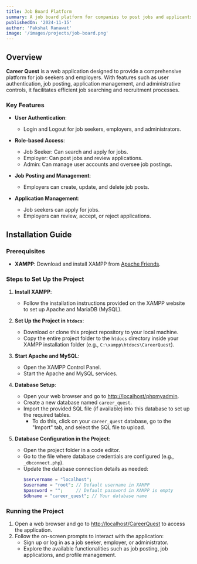 ---
title: Job Board Platform
summary: A job board platform for companies to post jobs and applicants to submit resumes.
publishedOn: '2024-11-15'
author: 'Pakshal Ranawat'
image: '/images/projects/job-board.png'
---

## Overview

**Career Quest** is a web application designed to provide a comprehensive platform for job seekers and employers. With features such as user authentication, job posting, application management, and administrative controls, it facilitates efficient job searching and recruitment processes.

### Key Features

- **User Authentication**:
  - Login and Logout for job seekers, employers, and administrators.
  
- **Role-based Access**:
  - Job Seeker: Can search and apply for jobs.
  - Employer: Can post jobs and review applications.
  - Admin: Can manage user accounts and oversee job postings.

- **Job Posting and Management**:
  - Employers can create, update, and delete job posts.

- **Application Management**:
  - Job seekers can apply for jobs.
  - Employers can review, accept, or reject applications.

## Installation Guide

### Prerequisites
- **XAMPP**: Download and install XAMPP from [Apache Friends](https://www.apachefriends.org/download.html).

### Steps to Set Up the Project

1. **Install XAMPP**:
   - Follow the installation instructions provided on the XAMPP website to set up Apache and MariaDB (MySQL).

2. **Set Up the Project in `htdocs`**:
   - Download or clone this project repository to your local machine.
   - Copy the entire project folder to the `htdocs` directory inside your XAMPP installation folder (e.g., `C:\xampp\htdocs\CareerQuest`).

3. **Start Apache and MySQL**:
   - Open the XAMPP Control Panel.
   - Start the Apache and MySQL services.

4. **Database Setup**:
   - Open your web browser and go to [http://localhost/phpmyadmin](http://localhost/phpmyadmin).
   - Create a new database named `career_quest`.
   - Import the provided SQL file (if available) into this database to set up the required tables. 
     - To do this, click on your `career_quest` database, go to the "Import" tab, and select the SQL file to upload.

5. **Database Configuration in the Project**:
   - Open the project folder in a code editor.
   - Go to the file where database credentials are configured (e.g., `_dbconnect.php`).
   - Update the database connection details as needed:
     ```php
     $servername = "localhost";
     $username = "root"; // Default username in XAMPP
     $password = "";     // Default password in XAMPP is empty
     $dbname = "career_quest"; // Your database name
     ```

### Running the Project

1. Open a web browser and go to [http://localhost/CareerQuest](http://localhost/CareerQuest) to access the application.
2. Follow the on-screen prompts to interact with the application:
   - Sign up or log in as a job seeker, employer, or administrator.
   - Explore the available functionalities such as job posting, job applications, and profile management.